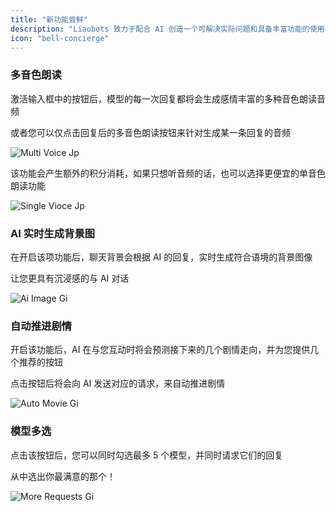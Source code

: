 ```yaml
---
title: "新功能尝鲜"
description: "Liaobots 致力于配合 AI 创造一个可解决实际问题和具备丰富功能的使用平台，在本页面您可以第一时间获取到我们最新的功能"
icon: "bell-concierge"
---
```


### 多音色朗读

激活输入框中的按钮后，模型的每一次回复都将会生成感情丰富的多种音色朗读音频

或者您可以仅点击回复后的多音色朗读按钮来针对生成某一条回复的音频

![Multi Voice Jp](/images/Aggregation/New-Feature/multi-voice.jpg)

<Note>
  该功能会产生额外的积分消耗，如果只想听音频的话，也可以选择更便宜的单音色朗读功能
</Note>

![Single Vioce Jp](/images/Aggregation/New-Feature/single-vioce.jpg)

### AI 实时生成背景图

在开启该项功能后，聊天背景会根据 AI 的回复，实时生成符合语境的背景图像

让您更具有沉浸感的与 AI 对话

![Ai Image Gi](/images/Aggregation/New-Feature/ai-image.gif)

### 自动推进剧情

开启该功能后，AI 在与您互动时将会预测接下来的几个剧情走向，并为您提供几个推荐的按钮

点击按钮后将会向 AI 发送对应的请求，来自动推进剧情

![Auto Movie Gi](/images/Aggregation/New-Feature/auto-movie.gif)

### 模型多选

点击该按钮后，您可以同时勾选最多 5 个模型，并同时请求它们的回复

从中选出你最满意的那个！

![More Requests Gi](/images/Aggregation/New-Feature/more-requests.gif)